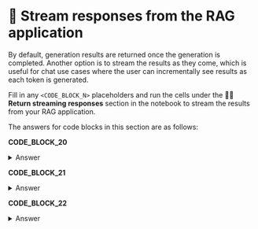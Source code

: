 # 🦹 Stream responses from the RAG application

By default, generation results are returned once the generation is completed. Another option is to stream the results as they come, which is useful for chat use cases where the user can incrementally see results as each token is generated.

Fill in any `<CODE_BLOCK_N>` placeholders and run the cells under the **🦹‍♀️ Return streaming responses** section in the notebook to stream the results from your RAG application.

The answers for code blocks in this section are as follows:

**CODE_BLOCK_20**

<details>
<summary>Answer</summary>
<div>
```python
create_prompt(user_query)
```
</div>
</details>

**CODE_BLOCK_21**

<details>
<summary>Answer</summary>
<div>
```python
fw_client.chat.completions.create(
    model=model,
    messages=[{"role": "user", "content": prompt}],
    stream=True
)
```
</div>
</details>

**CODE_BLOCK_22**

<details>
<summary>Answer</summary>
<div>
```python
for chunk in response:
    if chunk.choices[0].delta.content:
        print(chunk.choices[0].delta.content, end="")
```
</div>
</details>